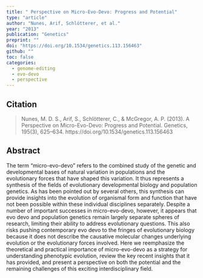 ```yaml
---
title: " Perspective on Micro-Evo-Devo: Progress and Potential"
type: "article"
author: "Nunes, Arif, Schlötterer, et al."
year: "2013"
publication: "Genetics"
preprint: ""
doi: "https://doi.org/10.1534/genetics.113.156463"
github: ""
toc: false
categories:
  - genome-editing
  - evo-devo
  - perspective
---
```


## Citation

> Nunes, M. D. S., Arif, S., Schlötterer, C., & McGregor, A. P. (2013). A Perspective on Micro-Evo-Devo: Progress and Potential. Genetics, 195(3), 625–634. https://doi.org/10.1534/genetics.113.156463

## Abstract

The term “micro-evo-devo” refers to the combined study of the genetic and developmental bases of natural variation in populations and the evolutionary forces that have shaped this variation. It thus represents a synthesis of the fields of evolutionary developmental biology and population genetics. As has been pointed out by several others, this synthesis can provide insights into the evolution of organismal form and function that have not been possible within these individual disciplines separately. Despite a number of important successes in micro-evo-devo, however, it appears that evo devo and population genetics remain largely separate spheres of research, limiting their ability to address evolutionary questions. This also risks pushing contemporary evo devo to the fringes of evolutionary biology because it does not describe the causative molecular changes underlying evolution or the evolutionary forces involved. Here we reemphasize the theoretical and practical importance of micro-evo-devo as a strategy for understanding phenotypic evolution, review the key recent insights that it has provided, and present a perspective on both the potential and the remaining challenges of this exciting interdisciplinary field.